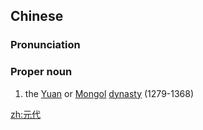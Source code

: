 ==Chinese==
{{zh-forms}}

===Pronunciation===
{{zh-pron
|m=Yuándài
|cat=pn
}}

===Proper noun===
{{zh-proper}}

# the [[Yuan]] or [[Mongol]] [[dynasty]] (1279-1368)

[[zh:元代]]